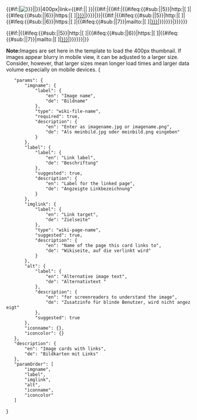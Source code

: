 <includeonly><div class=" {{#if:{{{iconname|}}}|icon|pic}}">{{#if:{{{imgname|}}}|[[File:{{{imgname}}}|alt={{#if:{{alt|}}}|{{{alt|}}}|{{{label|}}}}}|400px|link={{#if:{{{imglink|}}}|{{{imglink|}}}| }}]]|{{#if:{{{iconname|}}}|{{#if:{{{imglink|}}}|{{#ifeq:{{#sub:{{{imglink}}}||5}}|http:|[{{{imglink|}}} <span class="{{{iconname|}}}" style="{{#if:{{{iconcolor|}}}|color:{{{iconcolor|}}};|}}"></span>]|{{#ifeq:{{#sub:{{{imglink}}}||6}}|https:|[{{{imglink|}}} <span class="{{{iconname|}}}" style="{{#if:{{{iconcolor|}}}|color:{{{iconcolor|}}};|}}"></span>]|[[{{{imglink|}}}|<span class="{{{iconname|}}}" style="{{#if:{{{iconcolor|}}}|color:{{{iconcolor|}}};|}}"></span>]]}}}}|<span class="{{{iconname|}}}" style="{{#if:{{{iconcolor|}}}|color:{{{iconcolor|}}};|}}"></span>}}|{{#if:{{{imglink|}}}|{{#ifeq:{{#sub:{{{imglink}}}||5}}|http:|[{{{imglink|}}} <span class="placeholder bi bi-card-image"></span>]|{{#ifeq:{{#sub:{{{imglink}}}||6}}|https:|[{{{imglink|}}} <span class="placeholder bi bi-card-image"></span>]|{{#ifeq:{{#sub:{{{imglink}}}||7}}|mailto:|[{{{imglink|}}} <span class="placeholder bi bi-card-image"></span>]|[[{{{imglink|}}}|<span class="placeholder bi bi-card-image"></span>]]}}}}}}|<span class="placeholder bi bi-card-image"></span>}}}}}}<div class="imgcardlink">{{#if:{{{imglink|}}}|{{#ifeq:{{#sub:{{{imglink}}}||5}}|http:|[{{{imglink|}}} {{{label|}}}]|{{#ifeq:{{#sub:{{{imglink}}}||6}}|https:|[{{{imglink|}}} {{{label|}}}]|{{#ifeq:{{#sub:{{{imglink}}}||7}}|mailto:|[{{{imglink|}}} {{{label|}}}]|[[{{{imglink|}}}|{{{label|}}}]]}}}}}}|{{{label|}}}}}</div></div></includeonly><noinclude>
'''Note: '''Images are set here in the template to load the 400px thumbnail. If images appear blurry in mobile view, it can be adjusted to a larger size. Consider, however, that larger sizes mean longer load times and larger data volume especially on mobile devices.
<templatedata>
{
	"params": {
		"imgname": {
			"label": {
				"en": "Image name",
				"de": "Bildname"
			},
			"type": "wiki-file-name",
			"required": true,
			"description": {
				"en": "Enter as imagename.jpg or imagename.png",
				"de": "Als meinbild.jpg oder meinbild.png eingeben"
			}
		},
		"label": {
			"label": {
				"en": "Link label",
				"de": "Beschriftung"
			},
			"suggested": true,
			"description": {
				"en": "Label for the linked page",
				"de": "Angzeigte Linkbezeichnung"
			}
		},
		"imglink": {
			"label": {
				"en": "Link target",
				"de": "Zielseite"
			},
			"type": "wiki-page-name",
			"suggested": true,
			"description": {
				"en": "Name of the page this card links to",
				"de": "Wikiseite, auf die verlinkt wird"
			}
		},
		"alt": {
			"label": {
				"en": "Alternative image text",
				"de": "Alternativtext "
			},
			"description": {
				"en": "for screenreaders to understand the image",
				"de": "Zusatzinfo für blinde Benutzer, wird nicht angezeigt"
			},
			"suggested": true
		},
		"iconname": {},
		"iconcolor": {}
	},
	"description": {
		"en": "Image cards with links",
		"de": "Bildkarten mit Links"
	},
	"paramOrder": [
		"imgname",
		"label",
		"imglink",
		"alt",
		"iconname",
		"iconcolor"
	]
}
</templatedata>
</noinclude>